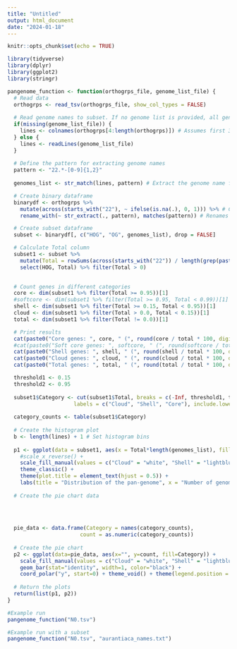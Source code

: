---
title: "Untitled"
output: html_document
date: "2024-01-18"
---

```{r setup, include=FALSE}
knitr::opts_chunk$set(echo = TRUE)
```


```{r}
library(tidyverse)
library(dplyr)
library(ggplot2)
library(stringr)
```

```{r}
pangenome_function <- function(orthogrps_file, genome_list_file) {
  # Read data
  orthogrps <- read_tsv(orthogrps_file, show_col_types = FALSE)
  
  # Read genome names to subset. If no genome list is provided, all genomes are included by default
  if(missing(genome_list_file)) {
    lines <- colnames(orthogrps[4:length(orthogrps)]) # Assumes first 3 columns aren't genomes
  } else {
    lines <- readLines(genome_list_file)
  }
  
  # Define the pattern for extracting genome names
  pattern <- "22.*-[0-9]{1,2}"
  
  genomes_list <- str_match(lines, pattern) # Extract the genome name from the list file to allow names with suffixes

  # Create binary dataframe
  binarydf <- orthogrps %>%
    mutate(across(starts_with("22"), ~ ifelse(is.na(.), 0, 1))) %>% # Converts cells to 1 or 0 in columns with genome names
    rename_with(~ str_extract(., pattern), matches(pattern)) # Renames columns containing genome names to that name, to remove any suffixes or prefixes

  # Create subset dataframe
  subset <- binarydf[, c("HOG", "OG", genomes_list), drop = FALSE]

  # Calculate Total column
  subset1 <- subset %>%
    mutate(Total = rowSums(across(starts_with("22")) / length(grep(paste0("^", "22"), colnames(subset))))) %>%
    select(HOG, Total) %>% filter(Total > 0)
  

  # Count genes in different categories
  core <- dim(subset1 %>% filter(Total >= 0.95))[1]
  #softcore <- dim(subset1 %>% filter(Total >= 0.95, Total < 0.99))[1]
  shell <- dim(subset1 %>% filter(Total >= 0.15, Total < 0.95))[1]
  cloud <- dim(subset1 %>% filter(Total > 0.0, Total < 0.15))[1]
  total <- dim(subset1 %>% filter(Total != 0.0))[1]

  # Print results
  cat(paste0("Core genes: ", core, " (", round(core / total * 100, digits = 1), "%)\n"))
  #cat(paste0("Soft core genes: ", softcore, " (", round(softcore / total * 100, digits = 1), "%)\n"))
  cat(paste0("Shell genes: ", shell, " (", round(shell / total * 100, digits = 1), "%)\n"))
  cat(paste0("Cloud genes: ", cloud, " (", round(cloud / total * 100, digits = 1), "%)\n"))
  cat(paste0("Total genes: ", total, " (", round(total / total * 100, digits = 1), "%)\n"))

  threshold1 <- 0.15
  threshold2 <- 0.95
  
  subset1$Category <- cut(subset1$Total, breaks = c(-Inf, threshold1, threshold2, Inf),
                     labels = c("Cloud", "Shell", "Core"), include.lowest = TRUE)
  
  category_counts <- table(subset1$Category)
  
  # Create the histogram plot
  b <- length(lines) + 1 # Set histogram bins
  
  p1 <- ggplot(data = subset1, aes(x = Total*length(genomes_list), fill=Category)) + geom_histogram(colour="black", bins = b) +
    #scale_x_reverse() +
    scale_fill_manual(values = c("Cloud" = "white", "Shell" = "lightblue1", "Core" = "darkblue")) +
    theme_classic() +
    theme(plot.title = element_text(hjust = 0.5)) +
    labs(title = "Distribution of the pan-genome", x = "Number of genomes", y = "Orthogroups") #+ annotate("text", x = length(genomes_list), y = -200, label = "Core", vjust = .5, hjust = .5) + annotate("text", x = 0, y = -200, label = "Cloud", vjust = .5, hjust = .5)
  
  # Create the pie chart data
  
  

  
  pie_data <- data.frame(Category = names(category_counts),
                       count = as.numeric(category_counts))
  
  # Create the pie chart
  p2 <- ggplot(data=pie_data, aes(x="", y=count, fill=Category)) +
    scale_fill_manual(values = c("Cloud" = "white", "Shell" = "lightblue1", "Core" = "darkblue")) +
    geom_bar(stat="identity", width=1, color="black") +
    coord_polar("y", start=0) + theme_void() + theme(legend.position = "none")
  
  # Return the plots
  return(list(p1, p2))
}

```

```{r}
#Example run
pangenome_function("N0.tsv")
```


```{r}
#Example run with a subset
pangenome_function("N0.tsv", "aurantiaca_names.txt")
```

